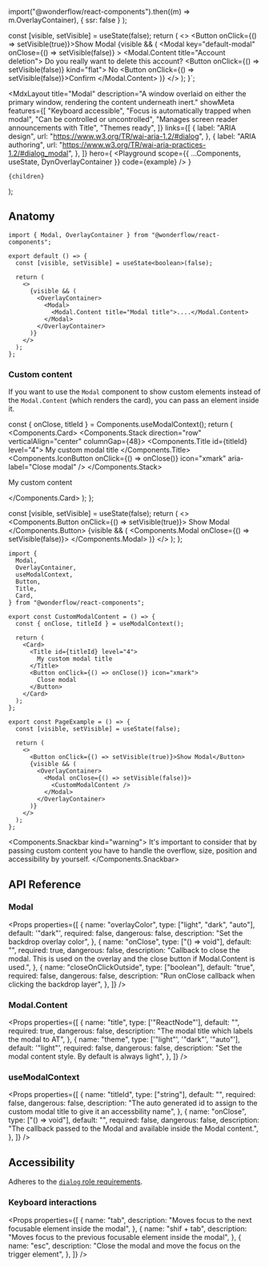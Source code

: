
  import("@wonderflow/react-components").then((m) => m.OverlayContainer),
  { ssr: false }
);

  const [visible, setVisible] = useState(false);
  return (
    <>
      <Button onClick={() => setVisible(true)}>Show Modal</Button>
        {visible && (
          <DynOverlayContainer>
            <Modal
              key="default-modal"
              onClose={() => setVisible(false)}
            >
              <Modal.Content title="Account deletion">
                <Stack
                  fill={false}
                  horizontalAlign="center"
                  rowGap={32}
                  horizontalPadding={24}
                  verticalPadding={24}
                >
                  <Text>Do you really want to delete this account?</Text>
                  <Stack direction="row" columnGap={8}>
                    <Button onClick={() => setVisible(false)} kind="flat">
                      No
                    </Button>
                    <Button onClick={() => setVisible(false)}>Confirm</Button>
                  </Stack>
                </Stack>
              </Modal.Content>
            </Modal>
        </DynOverlayContainer>
      )}
    </>
  );
}`;

  <MdxLayout
    title="Modal"
    description="A window overlaid on either the primary window, rendering the content underneath inert."
    showMeta
    features={[
      "Keyboard accessible",
      "Focus is automatically trapped when modal",
      "Can be controlled or uncontrolled",
      "Manages screen reader announcements with Title",
      "Themes ready",
    ]}
    links={[
      {
        label: "ARIA design",
        url: "https://www.w3.org/TR/wai-aria-1.2/#dialog",
      },
      {
        label: "ARIA authoring",
        url: "https://www.w3.org/TR/wai-aria-practices-1.2/#dialog_modal",
      },
    ]}
    hero={
      <Playground
        scope={{ ...Components, useState, DynOverlayContainer }}
        code={example}
      />
    }
  >
    {children}
  </MdxLayout>
);

## Anatomy

```tsx highlight=1,4,8-14
import { Modal, OverlayContainer } from "@wonderflow/react-components";

export default () => {
  const [visible, setVisible] = useState<boolean>(false);

  return (
    <>
      {visible && (
        <OverlayContainer>
          <Modal>
            <Modal.Content title="Modal title">....</Modal.Content>
          </Modal>
        </OverlayContainer>
      )}
    </>
  );
};
```

### Custom content

If you want to use the `Modal` component to show custom elements instead of the `Modal.Content` (which renders the card), you can pass an element inside it.

  const { onClose, titleId } = Components.useModalContext();
  return (
    <Components.Card>
      <Components.Stack direction="row" verticalAlign="center" columnGap={48}>
        <Components.Title id={titleId} level="4">
          My custom modal title
        </Components.Title>
        <Components.IconButton
          onClick={() => onClose()}
          icon="xmark"
          aria-label="Close modal"
        />
      </Components.Stack>
      <p>My custom content</p>
    </Components.Card>
  );
};

  const [visible, setVisible] = useState(false);
  return (
    <>
      <Components.Button onClick={() => setVisible(true)}>
        Show Modal
      </Components.Button>
      {visible && (
        <DynOverlayContainer>
          <Components.Modal onClose={() => setVisible(false)}>
            <CustomModalContent />
          </Components.Modal>
        </DynOverlayContainer>
      )}
    </>
  );
};

<LiveArea>
  <CustomModal />
</LiveArea>

```tsx highlight=1-8,11,14-21,26,29-38
import {
  Modal,
  OverlayContainer,
  useModalContext,
  Button,
  Title,
  Card,
} from "@wonderflow/react-components";

export const CustomModalContent = () => {
  const { onClose, titleId } = useModalContext();

  return (
    <Card>
      <Title id={titleId} level="4">
        My custom modal title
      </Title>
      <Button onClick={() => onClose()} icon="xmark">
        Close modal
      </Button>
    </Card>
  );
};

export const PageExample = () => {
  const [visible, setVisible] = useState(false);

  return (
    <>
      <Button onClick={() => setVisible(true)}>Show Modal</Button>
      {visible && (
        <OverlayContainer>
          <Modal onClose={() => setVisible(false)}>
            <CustomModalContent />
          </Modal>
        </OverlayContainer>
      )}
    </>
  );
};
```

<Components.Snackbar kind="warning">
  It's important to consider that by passing custom content you have to handle
  the overflow, size, position and accessibility by yourself.
</Components.Snackbar>

## API Reference

### Modal

<Props
  properties={[
    {
      name: "overlayColor",
      type: ["light", "dark", "auto"],
      default: '"dark"',
      required: false,
      dangerous: false,
      description: "Set the backdrop overlay color",
    },
    {
      name: "onClose",
      type: ["() => void"],
      default: "",
      required: true,
      dangerous: false,
      description:
        "Callback to close the modal. This is used on the overlay and the close button if Modal.Content is used.",
    },
    {
      name: "closeOnClickOutside",
      type: ["boolean"],
      default: "true",
      required: false,
      dangerous: false,
      description: "Run onClose callback when clicking the backdrop layer",
    },
  ]}
/>

### Modal.Content

<Props
  properties={[
    {
      name: "title",
      type: ['"ReactNode"'],
      default: "",
      required: true,
      dangerous: false,
      description: "The modal title which labels the modal to AT",
    },
    {
      name: "theme",
      type: ['"light"', '"dark"', '"auto"'],
      default: '"light"',
      required: false,
      dangerous: false,
      description: "Set the modal content style. By default is always light",
    },
  ]}
/>

### useModalContext

<Props
  properties={[
    {
      name: "titleId",
      type: ["string"],
      default: "",
      required: false,
      dangerous: false,
      description:
        "The auto generated id to assign to the custom modal title to give it an accessbility name",
    },
    {
      name: "onClose",
      type: ["() => void"],
      default: "",
      required: false,
      dangerous: false,
      description:
        "The callback passed to the Modal and available inside the Modal content.",
    },
  ]}
/>

## Accessibility

Adheres to the [`dialog` role requirements](https://www.w3.org/TR/wai-aria-1.2/#dialog).

### Keyboard interactions

<Props
  properties={[
    {
      name: "tab",
      description: "Moves focus to the next focusable element inside the modal",
    },
    {
      name: "shif + tab",
      description:
        "Moves focus to the previous focusable element inside the modal",
    },
    {
      name: "esc",
      description: "Close the modal and move the focus on the trigger element",
    },
  ]}
/>
